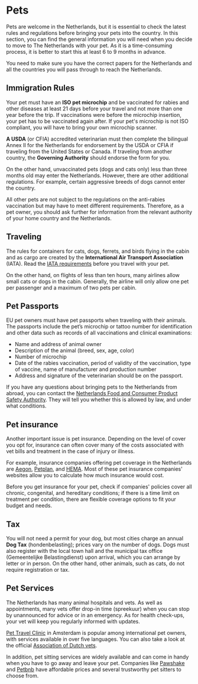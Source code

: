 # Pets
Pets are welcome in the Netherlands, but it is essential to check the latest rules and regulations before bringing your pets into the country. In this section, you can find the general information you will need when you decide to move to The Netherlands with your pet. As it is a time-consuming process, it is better to start this at least 6 to 9 months in advance.

<callout>
  You need to make sure you have the correct papers for the Netherlands and all the countries you will pass through to reach the Netherlands.
</callout>

## Immigration Rules

Your pet must have an **ISO pet microchip** and be vaccinated for rabies and other diseases at least 21 days before your travel and not more than one year before the trip. If vaccinations were before the microchip insertion, your pet has to be vaccinated again after. If your pet's microchip is not ISO compliant, you will have to bring your own microchip scanner.

**A USDA** (or CFIA) accredited veterinarian must then complete the bilingual Annex II for the Netherlands for endorsement by the USDA or CFIA if traveling from the United States or Canada. If traveling from another country, the **Governing Authority** should endorse the form for you.

On the other hand, unvaccinated pets (dogs and cats only) less than three months old may enter the Netherlands. However, there are other additional regulations. For example, certain aggressive breeds of dogs cannot enter the country.

All other pets are not subject to the regulations on the anti-rabies vaccination but may have to meet different requirements. Therefore, as a pet owner, you should ask further for information from the relevant authority of your home country and the Netherlands. 

## Traveling

The rules for containers for cats, dogs, ferrets, and birds flying in the cabin and as cargo are created by the **International Air Transport Association** (IATA). Read the [IATA requirements](https://www.iatatravelcentre.com/NL-Netherlands-customs-currency-airport-tax-regulations-details.htm) before you travel with your pet.

On the other hand, on flights of less than ten hours, many airlines allow small cats or dogs in the cabin. Generally, the airline will only allow one pet per passenger and a maximum of two pets per cabin.

## Pet Passports

EU pet owners must have pet passports when traveling with their animals. The passports include the pet’s microchip or tattoo number for identification and other data such as records of all vaccinations and clinical examinations:

- Name and address of animal owner
- Description of the animal (breed, sex, age, color)
- Number of microchip
- Date of the rabies vaccination, period of validity of the vaccination, type of vaccine, name of manufacturer and production number
- Address and signature of the veterinarian should be on the passport.

If you have any questions about bringing pets to the Netherlands from abroad, you can contact the [Netherlands Food and Consumer Product Safety Authority](https://english.nvwa.nl/). They will tell you whether this is allowed by law, and under what conditions.

## Pet insurance

Another important issue is pet insurance. Depending on the level of cover you opt for, insurance can often cover many of the costs associated with vet bills and treatment in the case of injury or illness. 

For example, insurance companies offering pet coverage in the Netherlands are [Aegon](https://www.aegon.nl/particulier/verzekeren/huisdierenverzekering), [Petplan](https://petplan.nl/), and [HEMA](https://verzekerdbijhema.nl/dierenverzekering). Most of these pet insurance companies' websites allow you to calculate how much insurance would cost.

Before you get insurance for your pet, check if companies' policies cover all chronic, congenital, and hereditary conditions; if there is a time limit on treatment per condition, there are flexible coverage options to fit your budget and needs.  

## Tax

You will not need a permit for your dog, but most cities charge an annual **Dog Tax** (hondenbelasting); prices vary on the number of dogs. Dogs must also register with the local town hall and the municipal tax office (Gemeentelijke Belastingdienst) upon arrival, which you can arrange by letter or in person. On the other hand, other animals, such as cats, do not require registration or tax.

## Pet Services 

The Netherlands has many animal hospitals and vets. As well as appointments, many vets offer drop-in time (spreekuur) when you can stop by unannounced for advice or in an emergency. As for health check-ups, your vet will keep you regularly informed with updates. 

[Pet Travel Clinic](https://www.dierenkliniekeuropaplein.nl/) in Amsterdam is popular among international pet owners, with services available in over five languages. You can also take a look at the official [Association of Dutch vets](https://www.knmvd.nl/).

In addition, pet sitting services are widely available and can come in handy when you have to go away and leave your pet. Companies like [Pawshake](https://en.pawshake.nl/search?service=petSitting&placeName=Amsterdam&latitude=52.3675734&longitude=4.9041389&typeOfDateSelection=consecutive&searchType=LOCATION_BASED) and [Petbnb](https://www.petbnb.nl/en/dog-sitting/netherlands/amsterdam) have affordable prices and several trustworthy pet sitters to choose from.
